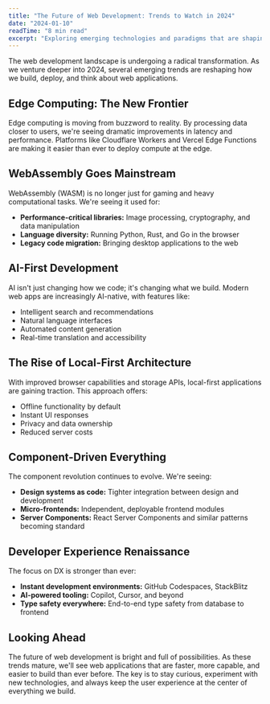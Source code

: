 ```yaml
---
title: "The Future of Web Development: Trends to Watch in 2024"
date: "2024-01-10"
readTime: "8 min read"
excerpt: "Exploring emerging technologies and paradigms that are shaping the future of web development, including edge computing, WebAssembly, and AI integration."
---
```


The web development landscape is undergoing a radical transformation. As we venture deeper into 2024, several emerging trends are reshaping how we build, deploy, and think about web applications.

## Edge Computing: The New Frontier

Edge computing is moving from buzzword to reality. By processing data closer to users, we're seeing dramatic improvements in latency and performance. Platforms like Cloudflare Workers and Vercel Edge Functions are making it easier than ever to deploy compute at the edge.

## WebAssembly Goes Mainstream

WebAssembly (WASM) is no longer just for gaming and heavy computational tasks. We're seeing it used for:

- **Performance-critical libraries:** Image processing, cryptography, and data manipulation
- **Language diversity:** Running Python, Rust, and Go in the browser
- **Legacy code migration:** Bringing desktop applications to the web

## AI-First Development

AI isn't just changing how we code; it's changing what we build. Modern web apps are increasingly AI-native, with features like:

- Intelligent search and recommendations
- Natural language interfaces
- Automated content generation
- Real-time translation and accessibility

## The Rise of Local-First Architecture

With improved browser capabilities and storage APIs, local-first applications are gaining traction. This approach offers:

- Offline functionality by default
- Instant UI responses
- Privacy and data ownership
- Reduced server costs

## Component-Driven Everything

The component revolution continues to evolve. We're seeing:

- **Design systems as code:** Tighter integration between design and development
- **Micro-frontends:** Independent, deployable frontend modules
- **Server Components:** React Server Components and similar patterns becoming standard

## Developer Experience Renaissance

The focus on DX is stronger than ever:

- **Instant development environments:** GitHub Codespaces, StackBlitz
- **AI-powered tooling:** Copilot, Cursor, and beyond
- **Type safety everywhere:** End-to-end type safety from database to frontend

## Looking Ahead

The future of web development is bright and full of possibilities. As these trends mature, we'll see web applications that are faster, more capable, and easier to build than ever before. The key is to stay curious, experiment with new technologies, and always keep the user experience at the center of everything we build.